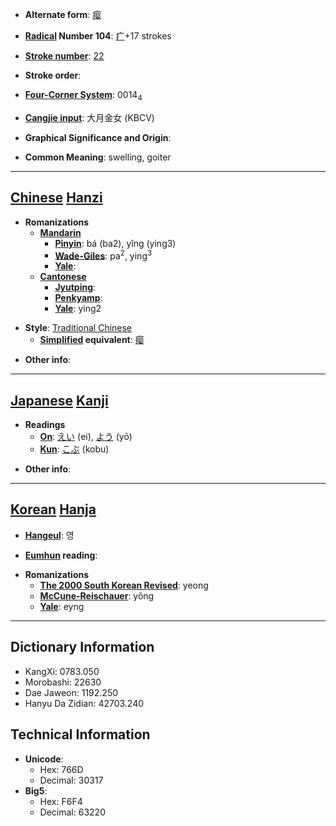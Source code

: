 * '''Alternate form''': [[瘿]]

* '''[[Wiktionary:Chinese radical index| Radical]] Number 104''': [[Wiktionary:Chinese radical index 疒|疒]]+17 strokes

* '''[[Wiktionary:Chinese total strokes index|Stroke number]]''': [[Wiktionary:Chinese total strokes index 22|22]]

* '''Stroke order''': 

* '''[[Wiktionary:Chinese four corner index|Four-Corner System]]''': 0014<sub>4</sub>

* '''[[Wiktionary:Chinese Cangjie index|Cangjie input]]''': 大月金女 (KBCV)

* '''Graphical Significance and Origin''': 

* '''Common Meaning''': swelling, goiter

----

== [[Chinese]] [[Hanzi]] ==

* '''Romanizations'''
** '''[[Mandarin]]'''
*** '''[[Pinyin]]''': bá (ba2), yǐng (ying3)
*** '''[[Wade-Giles]]''': pa<sup>2</sup>, ying<sup>3</sup>
*** '''[[Yale]]''': 
** '''[[Cantonese]]'''
*** '''[[Jyutping]]''':
*** '''[[Penkyamp]]''': 
*** '''[[Yale]]''': ying2

* '''Style''': [[Traditional Chinese]] 
** '''[[Simplified Chinese|Simplified]] equivalent''': [[瘿]]

* '''Other info''': 

----

== [[Japanese]] [[Kanji]] ==

* '''Readings'''
** '''[[On]]''': [[えい]] (ei), [[よう]] (yō)
** '''[[Kun]]''': [[こぶ]] (kobu)

* '''Other info''':  

----

== [[Korean]] [[Hanja]] ==

* '''[[Hangeul]]''': 영

* '''[[Eumhun]] reading''': 

* '''Romanizations'''
** '''[[The 2000 South Korean Revised Romanization|The 2000 South Korean Revised]]''': yeong
** '''[[McCune-Reischauer]]''': yŏng
** '''[[Yale]]''': eyng

----

== Dictionary Information ==

* KangXi: 0783.050
* Morobashi: 22630
* Dae Jaweon: 1192.250
* Hanyu Da Zidian: 42703.240

== Technical Information ==

* '''Unicode''':
** Hex: 766D
** Decimal: 30317
* '''Big5''':
** Hex: F6F4
** Decimal: 63220